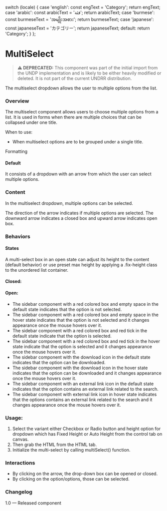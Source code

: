 
  switch (locale) {
    case 'english':
      const engText = 'Category';
      return engText;
    case 'arabic':
      const arabicText = 'فئة';
      return arabicText;
    case 'burmese':
      const burmeseText = 'အမျိုးအစား';
      return burmeseText;
    case 'japanese':
      const japaneseText = 'カテゴリー';
      return japaneseText;
    default:
      return 'Category';
  }
};

<Meta of={MultiSelectStories} />

# MultiSelect

> **⚠️ DEPRECATED:** This component was part of the initial import from the UNDP implementation and is likely to be either heavily modified or deleted. It is not part of the current UNDRR distribution.

The multiselect dropdown allows the user to multiple options from the list.

### Overview

The multiselect component allows users to choose multiple options from a list. It is used in forms when there are multiple choices that can be collapsed under one title.

When to use:

- When multiselect options are to be grouped under a single title.

Formatting

#### Default

It consists of a dropdown with an arrow from which the user can select multiple options.

### Content

In the multiselect dropdown, multiple options can be selected.

The direction of the arrow indicates if multiple options are selected. The downward arrow indicates a closed box and upward arrow indicates open box.

### Behaviors

#### States

A multi-select box in an open state can adjust its height to the content (default behavior) or use preset max height by applying a .fix-height class to the unordered list container.

#### Closed:

#### Open:

- The sidebar component with a red colored box and empty space in the default state indicates that the option is not selected.
- The sidebar component with a red colored box and empty space in the hover state indicates that the option is not selected and it changes appearance once the mouse hovers over it.
- The sidebar component with a red colored box and red tick in the default state indicate that the option is selected.
- The sidebar component with a red colored box and red tick in the hover state indicate that the option is selected and it changes appearance once the mouse hovers over it.
- The sidebar component with the download icon in the default state indicates that the option can be downloaded.
- The sidebar component with the download icon in the hover state indicates that the option can be downloaded and it changes appearance once the mouse hovers over it.
- The sidebar component with an external link icon in the default state indicates that the option contains an external link related to the search.
- The sidebar component with external link icon in hover state indicates that the options contains an external link related to the search and it changes appearance once the mouse hovers over it.

<Canvas of={MultiSelectStories.DefaultMultiSelect} meta={MultiSelectStories} />

### Usage:

1. Select the variant either Checkbox or Radio button and height option for dropdown which has Fixed Height or Auto Height from the control tab on canvas.
2. Then grab the HTML from the HTML tab.
3. Initialize the multi-select by calling multiSelect() function.

### Interactions

- By clicking on the arrow, the drop-down box can be opened or closed.
- By clicking on the option/options, those can be selected.

### Changelog

1.0 — Released component
